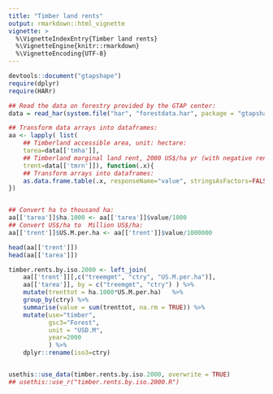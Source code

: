 ```yaml
---
title: "Timber land rents"
output: rmarkdown::html_vignette
vignette: >
  %\VignetteIndexEntry{Timber land rents}
  %\VignetteEngine{knitr::rmarkdown}
  %\VignetteEncoding{UTF-8}
---
```


```r
devtools::document("gtapshape")
require(dplyr)
require(HARr)
```



```r
## Read the data on forestry provided by the GTAP center:
data = read_har(system.file("har", "forestdata.har", package = "gtapshape"))

## Transform data arrays into dataframes:
aa <- lapply( list(
    ## Timberland accessible area, unit: hectare:
    tarea=data[['tmha']],
    ## Timberland marginal land rent, 2000 US$/ha yr (with negative rents)
    trent=data[['tmrn']]), function(.x){
    ## Transform arrays into dataframes:
    as.data.frame.table(.x, responseName="value", stringsAsFactors=FALSE)
})


## Convert ha to thousand ha:
aa[['tarea']]$ha.1000 <- aa[['tarea']]$value/1000
## Convert US$/ha to  Million US$/ha:
aa[['trent']]$US.M.per.ha <- aa[['trent']]$value/1000000

head(aa[['trent']])
head(aa[['tarea']])

timber.rents.by.iso.2000 <- left_join(
    aa[['trent']][,c("treemgmt", "ctry", "US.M.per.ha")],
    aa[['tarea']], by = c("treemgmt", "ctry") ) %>%
    mutate(trenttot = ha.1000*US.M.per.ha)   %>%
    group_by(ctry) %>%
    summarise(value = sum(trenttot, na.rm = TRUE)) %>%
    mutate(use="timber",
           gsc3="Forest",
           unit = "USD.M",
           year=2000
           ) %>%
    dplyr::rename(iso3=ctry)


usethis::use_data(timber.rents.by.iso.2000, overwrite = TRUE)
## usethis::use_r("timber.rents.by.iso.2000.R")
```
